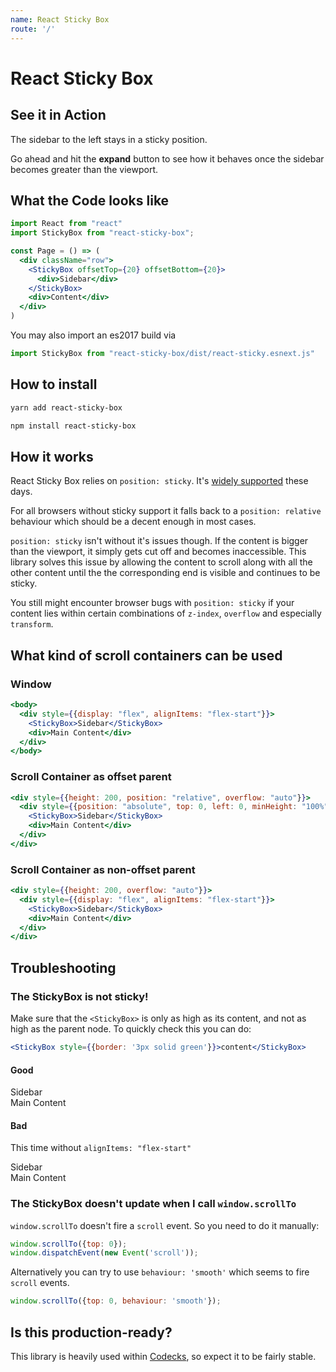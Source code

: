 ```yaml
---
name: React Sticky Box
route: '/'
---
```



# React Sticky Box

## See it in Action

<div className={styles.bigBody}>
  <div className={styles.row}>
    <div className={styles.miniContent}/>
  </div>
  <div className={styles.row}>
    <StickyBox offsetTop={20} offsetBottom={20}>
      <Sidebar elements={20}/>
    </StickyBox>
    <div className={styles.largeContent}><p>The sidebar to the left stays in a sticky position.</p>
      <p>Go ahead and hit the <b>expand</b> button to see how it behaves once the sidebar becomes greater than the viewport.</p></div>
  </div>
  <div className={styles.row}>
    <div className={styles.content}/>
  </div>
</div>

## What the Code looks like

```jsx
import React from "react"
import StickyBox from "react-sticky-box";

const Page = () => (
  <div className="row">
    <StickyBox offsetTop={20} offsetBottom={20}>
      <div>Sidebar</div>
    </StickyBox>
    <div>Content</div>
  </div>
)
```

You may also import an es2017 build via

```jsx
import StickyBox from "react-sticky-box/dist/react-sticky.esnext.js"
```

## How to install

```bash
yarn add react-sticky-box
```

```bash
npm install react-sticky-box
```

## How it works

React Sticky Box relies on `position: sticky`. It's [widely supported](https://caniuse.com/#feat=css-sticky) these days.

For all browsers without sticky support it falls back to a `position: relative` behaviour which should be a decent enough in most cases.

`position: sticky` isn't without it's issues though. If the content is bigger than the viewport, it simply gets cut off and becomes inaccessible. This library solves this issue by allowing the content to scroll along with all the other content until the the corresponding end is visible and continues to be sticky.

You still might encounter browser bugs with `position: sticky` if your content lies within certain combinations of `z-index`, `overflow` and especially `transform`.

## What kind of scroll containers can be used

### Window

```jsx
<body>
  <div style={{display: "flex", alignItems: "flex-start"}}>
    <StickyBox>Sidebar</StickyBox>
    <div>Main Content</div>
  </div>
</body>
```

### Scroll Container as offset parent

```jsx
<div style={{height: 200, position: "relative", overflow: "auto"}}>
  <div style={{position: "absolute", top: 0, left: 0, minHeight: "100%"}}>
    <StickyBox>Sidebar</StickyBox>
    <div>Main Content</div>
  </div>
</div>
```

### Scroll Container as non-offset parent

```jsx
<div style={{height: 200, overflow: "auto"}}>
  <div style={{display: "flex", alignItems: "flex-start"}}>
    <StickyBox>Sidebar</StickyBox>
    <div>Main Content</div>
  </div>
</div>
```

## Troubleshooting

### The StickyBox is not sticky!

Make sure that the `<StickyBox>` is only as high as its content, and not as high as the parent node. To quickly check this you can do:
```jsx
<StickyBox style={{border: '3px solid green'}}>content</StickyBox>
```

#### Good

<Playground>
  <div style={{height: 80, overflow: "auto"}}>
    <div style={{display: "flex", alignItems: "flex-start"}}>
      <StickyBox style={{border: '3px solid green'}}>Sidebar</StickyBox>
      <div style={{height: 150, border: '3px solid blue'}}>Main Content</div>
    </div>
  </div>
</Playground>

#### Bad

This time without `alignItems: "flex-start"`

<Playground>
  <div style={{height: 80, overflow: "auto"}}>
    <div style={{display: "flex"}}>
      <StickyBox style={{border: '3px solid green'}}>Sidebar</StickyBox>
      <div style={{height: 150, border: '3px solid blue'}}>Main Content</div>
    </div>
  </div>
</Playground>

### The StickyBox doesn't update when I call `window.scrollTo`

`window.scrollTo` doesn't fire a `scroll` event. So you need to do it manually:

```js
window.scrollTo({top: 0});
window.dispatchEvent(new Event('scroll'));
```

Alternatively you can try to use `behaviour: 'smooth'` which seems to fire `scroll` events.

```js
window.scrollTo({top: 0, behaviour: 'smooth'});
```


## Is this production-ready?

This library is heavily used within [Codecks](https://www.codecks.io), so expect it to be fairly stable.
